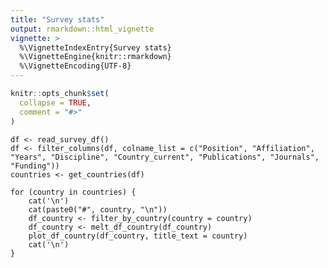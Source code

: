 ```yaml
---
title: "Survey stats"
output: rmarkdown::html_vignette
vignette: >
  %\VignetteIndexEntry{Survey stats}
  %\VignetteEngine{knitr::rmarkdown}
  %\VignetteEncoding{UTF-8}
---
```


```r
knitr::opts_chunk$set(
  collapse = TRUE,
  comment = "#>"
)
```

```
df <- read_survey_df()
df <- filter_columns(df, colname_list = c("Position", "Affiliation", "Years", "Discipline", "Country_current", "Publications", "Journals", "Funding"))
countries <- get_countries(df)

for (country in countries) {
    cat('\n')
    cat(paste0("#", country, "\n"))
    df_country <- filter_by_country(country = country)
    df_country <- melt_df_country(df_country)
    plot_df_country(df_country, title_text = country)
    cat('\n')
}
```
